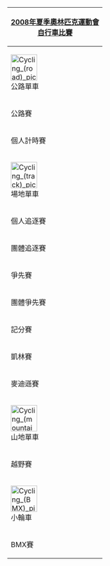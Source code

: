 {| style="padding:0.3em; float:right; clear: right; margin-left:15px; border:1px solid #E75480; background:#FFD7D7; font-size:90%; line-height:1.5em;"
|- style="background:#E34234; text-align:center;"
!colspan=5|<span style="color:#FFFFFF;">[[2008年夏季奧林匹克運動會]]<br>[[2008年夏季奧林匹克運動會自行車比賽|自行車比賽]]
|- style="background:#ED918D; text-align:center;"
!colspan=5|[[File:Cycling (road) pictogram.svg|60px]]<br>公路單車
|-
|公路賽
|&nbsp;
|[[2008年夏季奥林匹克运动会男子公路自行车比赛|男子]]
|&nbsp;
|[[2008年夏季奧林匹克運動會女子公路自行車比賽|女子]]
|-
|個人計時賽
|
|[[2008年夏季奧林匹克運動會自行車比賽－男子公路個人計時賽|男子]]
|
|[[2008年夏季奧林匹克運動會自行車比賽－女子公路個人計時賽|女子]]
|- style="background:#ED918D; text-align:center;"
!colspan=5|[[File:Cycling (track) pictogram.svg|60px]]<br>場地單車
|-
|個人追逐賽
|
|[[2008年夏季奧林匹克運動會自行車比賽－男子個人追逐賽|男子]]
|
|[[2008年夏季奧林匹克運動會自行車比賽－女子個人追逐賽|女子]]
|-
|團體追逐賽
|
|[[2008年夏季奧林匹克運動會自行車比賽－男子團體追逐賽|男子]]
|
|
|-
|爭先賽
|
|[[2008年夏季奧林匹克運動會自行車比賽－男子爭先賽|男子]]
|
|[[2008年夏季奧林匹克運動會自行車比賽－女子爭先賽|女子]]
|-
|團體爭先賽
|
|[[2008年夏季奧林匹克運動會自行車比賽－男子團體爭先賽|男子]]
|
|
|-
|記分賽
|
|[[2008年夏季奧林匹克運動會自行車比賽－男子記分賽|男子]]
|
|[[2008年夏季奧林匹克運動會自行車比賽－女子記分賽|女子]]
|-
|凱林賽
|
|[[2008年夏季奧林匹克運動會自行車比賽－男子凱林賽|男子]]
|
|
|-
|麥迪遜賽
|
|[[2008年夏季奧林匹克運動會自行車比賽－男子麥迪遜賽|男子]]
|
|
|- style="background:#ED918D; text-align:center;"
!colspan=5|[[File:Cycling (mountain biking) pictogram.svg|60px]]<br>山地單車
|-
|越野賽
|
|[[2008年夏季奧林匹克運動會自行車比賽－男子越野賽|男子]]
|
|[[2008年夏季奧林匹克運動會自行車比賽－女子越野賽|女子]]
|- style="background:#ED918D; text-align:center;"
!colspan=5|[[File:Cycling (BMX) pictogram.svg|60px]]<br>小輪車
|-
|BMX賽
|
|[[2008年夏季奧林匹克運動會自行車比賽－男子BMX賽|男子]]
|
|[[2008年夏季奧林匹克運動會自行車比賽－女子BMX賽|女子]]
|}